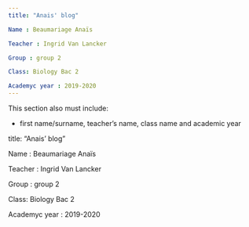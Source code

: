```yaml
---
title: "Anais' blog"

Name : Beaumariage Anaïs

Teacher : Ingrid Van Lancker

Group : group 2

Class: Biology Bac 2

Academyc year : 2019-2020
---
```



This section also must include: 

- first name/surname, teacher’s name, class name and academic year

title: "Anais' blog"

Name : Beaumariage Anaïs

Teacher : Ingrid Van Lancker

Group : group 2

Class: Biology Bac 2

Academyc year : 2019-2020
